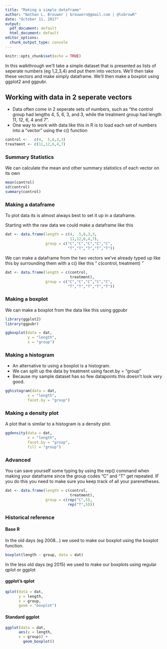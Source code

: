```yaml
---
title: "Making a simple dataframe"
author: "Nathan L. Brouwer | brouwern@gmail.com | @lobrowR"
date: "October 11, 2017"
output:
  pdf_document: default
  html_document: default
editor_options:
  chunk_output_type: console
---
```


```r
knitr::opts_chunk$set(echo = TRUE)
```

In this walkthrough we'll take a simple dataset that is presented as lists of seperate numbers (eg 1,2,3,4) and put them into vectors.  We'll then take these vectors and make simply dataframe.  We'll then make a boxplot using ggplot2 and ggpubr.


## Working with data in 2 seperate vectors

* Data often come in 2 seperate sets of numbers, such as "the control group had lengths 4, 5, 6, 3, and 3, while the treatment group had length 11, 12, 6, 4 and 7".
* One way to work with data like this in R is to load each set of numbers into a "vector" using the c() function

```r
control <-   c(4,  5,6,3,3)
treatment <- c(11,12,6,4,7)
```


### Summary Statistics

We can calculate the mean and other summary statistics of each vector on its own

```r
mean(control)
sd(control)
summary(control)
```

### Making a dataframe

To plot data its is almost always best to set it up in a dataframe.

Starting with the raw data we could make a dataframe like this

```r
dat <- data.frame(length = c(4,  5,6,3,3,
                             11,12,6,4,7),
                  group = c("C","C","C","C","C",
                            "T","T","T","T","T"))
```



We can make a dataframe from the two vectors we've already typed up like this by surrounding them with a c() like this " c(control, treatment) "


```r
dat <- data.frame(length = c(control, 
                             treatment),
                  group = c("C","C","C","C","C",
                            "T","T","T","T","T"))
```


### Making a boxplot

We can make a boxplot from the data like this using ggpubr

```r
library(ggplot2)
library(ggpubr)

ggboxplot(data = dat,
          y = "length",
          x = "group")
```


### Making a histogram

* An alternative to using a boxplot is a histogram.
* We can split up the data by treatment using facet.by = "group"
* Because my sample dataset has so few datapoints this doesn't look very good.

```r
gghistogram(data = dat,
          x = "length",
          facet.by = "group")
```

### Making a density plot

A plot that is similar to a histogram is a density plot.  
```r
ggdensity(data = dat,
          x = "length",
          facet.by = "group",
          fill = "group")
```



### Advanced

You can save yourself some typing by using the rep() command when making your dataframe since the group codes "C" and "T" get repeated.  IF you do this you need to make sure you keep track of all your parenetheses.

```r
dat <- data.frame(length = c(control, 
                             treatment),
                  group = c(rep("C",5),
                            rep("T",5)))
```


### Historical reference


#### Base R
In the old days (eg 2008...) we used to make our boxplot using the boxplot function.

```r
boxplot(length ~ group, data = dat)
```


In the less old days (eg 2015) we used to make our boxplots using regular qplot or ggplot

#### ggplot's qplot 
```r
qplot(data = dat,
      y = length,
      x = group,
      geom = "boxplot")
```


#### Standard ggplot
```r
ggplot(data = dat,
      aes(y = length,
      x = group)) +
        geom_boxplot()
```

